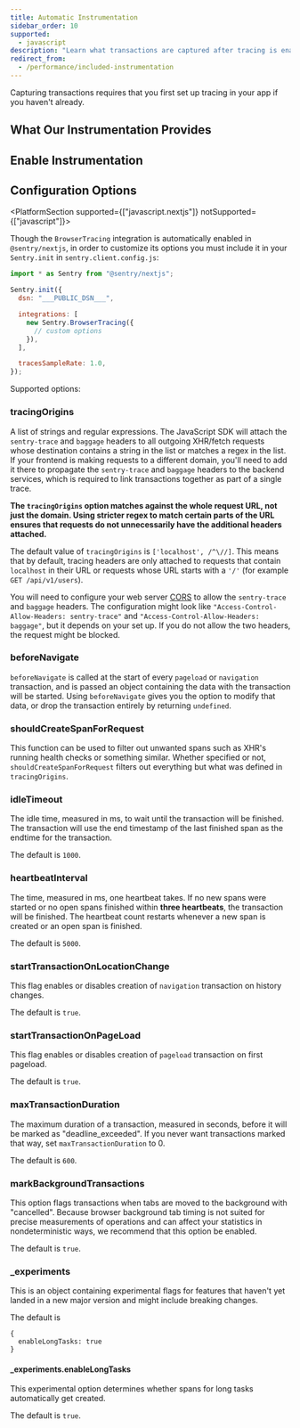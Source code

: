 ```yaml
---
title: Automatic Instrumentation
sidebar_order: 10
supported:
  - javascript
description: "Learn what transactions are captured after tracing is enabled."
redirect_from:
  - /performance/included-instrumentation
---
```


<Note>

Capturing transactions requires that you first <PlatformLink to="/performance/">set up tracing in your app</PlatformLink> if you haven't already.

</Note>

<PlatformContent includePath="performance/automatic-instrumentation-intro" />

## What Our Instrumentation Provides

<PlatformContent includePath="performance/what-instrumentation-provides" />

## Enable Instrumentation

<PlatformContent includePath="performance/enable-automatic-instrumentation" />

## Configuration Options

<PlatformSection supported={["javascript.nextjs"]} notSupported={["javascript"]}>

Though the `BrowserTracing` integration is automatically enabled in `@sentry/nextjs`, in order to customize its options you must include it in your `Sentry.init` in `sentry.client.config.js`:

```javascript
import * as Sentry from "@sentry/nextjs";

Sentry.init({
  dsn: "___PUBLIC_DSN___",

  integrations: [
    new Sentry.BrowserTracing({
      // custom options
    }),
  ],

  tracesSampleRate: 1.0,
});
```

</PlatformSection>

Supported options:

### tracingOrigins

A list of strings and regular expressions. The JavaScript SDK will attach the `sentry-trace` and `baggage` headers to all outgoing XHR/fetch requests whose destination contains a string in the list or matches a regex in the list. If your frontend is making requests to a different domain, you'll need to add it there to propagate the `sentry-trace` and `baggage` headers to the backend services, which is required to link transactions together as part of a single trace.

**The `tracingOrigins` option matches against the whole request URL, not just the domain. Using stricter regex to match certain parts of the URL ensures that requests do not unnecessarily have the additional headers attached.**

The default value of `tracingOrigins` is `['localhost', /^\//]`. This means that by default, tracing headers are only attached to requests that contain `localhost` in their URL or requests whose URL starts with a `'/'` (for example `GET /api/v1/users`).

<PlatformContent includePath="performance/tracingOrigins-example" />

You will need to configure your web server [CORS](https://developer.mozilla.org/en-US/docs/Web/HTTP/Headers/Access-Control-Allow-Headers) to allow the `sentry-trace` and `baggage` headers. The configuration might look like `"Access-Control-Allow-Headers: sentry-trace"` and `"Access-Control-Allow-Headers: baggage"`, but it depends on your set up. If you do not allow the two headers, the request might be blocked.

### beforeNavigate

`beforeNavigate` is called at the start of every `pageload` or `navigation` transaction, and is passed an object containing the data with the transaction will be started. Using `beforeNavigate` gives you the option to modify that data, or drop the transaction entirely by returning `undefined`.

<PlatformContent includePath="performance/beforeNavigate-example" />

### shouldCreateSpanForRequest

This function can be used to filter out unwanted spans such as XHR's running health checks or something similar. Whether specified or not, `shouldCreateSpanForRequest` filters out everything but what was defined in `tracingOrigins`.

<PlatformContent includePath="performance/filter-span-example" />

### idleTimeout

The idle time, measured in ms, to wait until the transaction will be finished. The transaction will use the end timestamp of the last finished span as the endtime for the transaction.

The default is `1000`.

### heartbeatInterval

The time, measured in ms, one heartbeat takes. If no new spans were started or no open spans finished within **three heartbeats**, the transaction will be finished. The heartbeat count restarts whenever a new span is created or an open span is finished.

The default is `5000`.

### startTransactionOnLocationChange

This flag enables or disables creation of `navigation` transaction on history changes.

The default is `true`.

### startTransactionOnPageLoad

This flag enables or disables creation of `pageload` transaction on first pageload.

The default is `true`.

### maxTransactionDuration

The maximum duration of a transaction, measured in seconds, before it will be marked as "deadline_exceeded". If you never want transactions marked that way, set `maxTransactionDuration` to 0.

The default is `600`.

### markBackgroundTransactions

This option flags transactions when tabs are moved to the background with "cancelled". Because browser background tab timing is not suited for precise measurements of operations and can affect your statistics in nondeterministic ways, we recommend that this option be enabled.

The default is `true`.

### \_experiments

This is an object containing experimental flags for features that haven't yet landed in a new major version and might include breaking changes.

The default is

```
{
  enableLongTasks: true
}
```

#### \_experiments.enableLongTasks

This experimental option determines whether spans for long tasks automatically get created.

The default is `true`.
